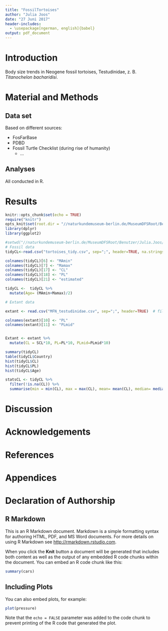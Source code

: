 ```yaml
---
title: "FossilTortoises"
author: "Julia Joos"
date: "27 Juni 2017"
header-includes:
  - \usepackage[ngerman, english]{babel}
output: pdf_document
---
```




# Introduction

Body size trends in Neogene fossil tortoises, Testudinidae, z. B. *Titanochelon bacharidisi*.

# Material and Methods

## Data set

Based on different sources:

* FosFarBase 
* PDBD
* Fossil Turtle Checklist (during rise of humanity)
  + ...

## Analyses
All conducted in R.


# Results

```r
knitr::opts_chunk$set(echo = TRUE)
require("knitr")
opts_knit$set(root.dir = "//naturkundemuseum-berlin.de/MuseumDFSRoot/Benutzer/Julia.Joos/Eigene Dateien/MA")
library(dplyr)
library(ggplot2)
```

```r
#setwd("//naturkundemuseum-berlin.de/MuseumDFSRoot/Benutzer/Julia.Joos/Eigene Dateien/MA")
# Fossil data
tidyCL<-read.csv("tortoises_tidy.csv", sep=";", header=TRUE, na.strings = "NA")

colnames(tidyCL)[6] <- "MAmin"
colnames(tidyCL)[7] <- "Mamax"
colnames(tidyCL)[17] <- "CL"
colnames(tidyCL)[18] <- "PL"
colnames(tidyCL)[21] <- "estimated"

tidyCL <-  tidyCL %>%
  mutate(Age= (MAmin+Mamax)/2)

# Extant data

extant <- read.csv("MFN_testudinidae.csv", sep=";", header=TRUE)  # file: MFN_testudinidae.csv

colnames(extant)[10] <- "PL"
colnames(extant)[11] <- "PLmid"


Extant <- extant %>%
  mutate(CL = SCL*10, PL=PL*10, PLmid=PLmid*10) 


```


```r
summary(tidyCL)
table(tidyCL$Country)
hist(tidyCL$CL)
hist(tidyCL$PL)
hist(tidyCL$Age)

statsCL <- tidyCL %>%
  filter(!is.na(CL)) %>%
  summarise(min = min(CL), max = max(CL), mean= mean(CL), median= median(CL), SD = sd(CL), variance = var(CL), n=n())#, skew(CL), kurtosi(CL)) n = n(), 

```


# Discussion

# Acknowledgements

# References

# Appendices

# Declaration of Authorship



## R Markdown

This is an R Markdown document. Markdown is a simple formatting syntax for authoring HTML, PDF, and MS Word documents. For more details on using R Markdown see <http://rmarkdown.rstudio.com>.

When you click the **Knit** button a document will be generated that includes both content as well as the output of any embedded R code chunks within the document. You can embed an R code chunk like this:

```r
summary(cars)
```

## Including Plots

You can also embed plots, for example:

```r
plot(pressure)
```

Note that the `echo = FALSE` parameter was added to the code chunk to prevent printing of the R code that generated the plot.
